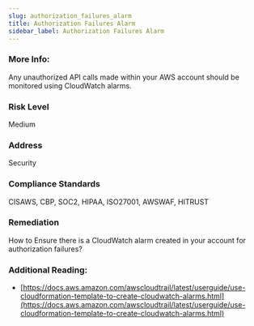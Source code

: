 ```yaml
---
slug: authorization_failures_alarm
title: Authorization Failures Alarm
sidebar_label: Authorization Failures Alarm
---
```


### More Info:

Any unauthorized API calls made within your AWS account should be monitored using CloudWatch alarms.

### Risk Level

Medium

### Address

Security

### Compliance Standards

CISAWS, CBP, SOC2, HIPAA, ISO27001, AWSWAF, HITRUST

### Remediation

How to Ensure there is a CloudWatch alarm created in your account for authorization failures?

### Additional Reading:

- [https://docs.aws.amazon.com/awscloudtrail/latest/userguide/use-cloudformation-template-to-create-cloudwatch-alarms.html](https://docs.aws.amazon.com/awscloudtrail/latest/userguide/use-cloudformation-template-to-create-cloudwatch-alarms.html) 


